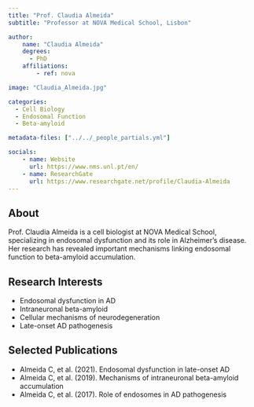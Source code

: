 ```yaml
---
title: "Prof. Claudia Almeida"
subtitle: "Professor at NOVA Medical School, Lisbon"

author:
    name: "Claudia Almeida"
    degrees:
      - PhD
    affiliations:
        - ref: nova

image: "Claudia_Almeida.jpg"

categories:
  - Cell Biology
  - Endosomal Function
  - Beta-amyloid

metadata-files: ["../../_people_partials.yml"]

socials:
    - name: Website
      url: https://www.nms.unl.pt/en/
    - name: ResearchGate
      url: https://www.researchgate.net/profile/Claudia-Almeida
---
```


## About

Prof. Claudia Almeida is a cell biologist at NOVA Medical School, specializing in endosomal dysfunction and its role in Alzheimer's disease. Her research has revealed important mechanisms linking endosomal function to beta-amyloid accumulation.

## Research Interests

- Endosomal dysfunction in AD
- Intraneuronal beta-amyloid
- Cellular mechanisms of neurodegeneration
- Late-onset AD pathogenesis

## Selected Publications

- Almeida C, et al. (2021). Endosomal dysfunction in late-onset AD
- Almeida C, et al. (2019). Mechanisms of intraneuronal beta-amyloid accumulation
- Almeida C, et al. (2017). Role of endosomes in AD pathogenesis 